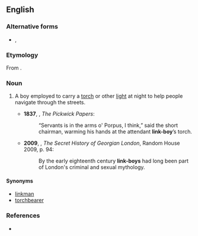 ==English==

===Alternative forms===
*{{l|en|link-boy}}, {{l|en|linkboy}}

===Etymology===
From {{compound|en|link|t1=torch, light|boy}}.

===Noun===
{{en-noun}}

# {{lb|en|historical}} A boy employed to carry a [[torch]] or other [[light]] at night to help people navigate through the streets.
#* '''1837''', {{w|Charles Dickens}}, ''The Pickwick Papers'':
#*: “Servants is in the arms o' Porpus, I think,” said the short chairman, warming his hands at the attendant '''link-boy'''’s torch.
#* '''2009''', {{w|Dan Cruikshank}}, ''The Secret History of Georgian London'', Random House 2009, p. 94:
#*: By the early eighteenth century '''link-boys''' had long been part of London's criminal and sexual mythology.

====Synonyms====
* [[linkman]]
* [[torchbearer]]

===References===
* {{R:Websters}}
{{C|en|Male people|Occupations}}